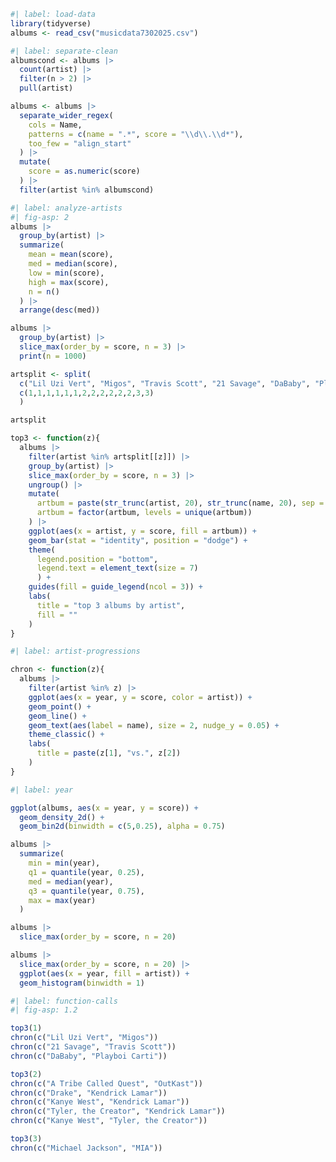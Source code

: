 ```r
#| label: load-data
library(tidyverse)
albums <- read_csv("musicdata7302025.csv")
```

```r
#| label: separate-clean
albumscond <- albums |>
  count(artist) |>
  filter(n > 2) |>
  pull(artist)

albums <- albums |>
  separate_wider_regex(
    cols = Name,
    patterns = c(name = ".*", score = "\\d\\.\\d*"),
    too_few = "align_start"
  ) |>
  mutate(
    score = as.numeric(score)
  ) |>
  filter(artist %in% albumscond)

```

```r
#| label: analyze-artists
#| fig-asp: 2
albums |>
  group_by(artist) |>
  summarize(
    mean = mean(score),
    med = median(score),
    low = min(score),
    high = max(score),
    n = n()
  ) |>
  arrange(desc(med))

albums |> 
  group_by(artist) |>
  slice_max(order_by = score, n = 3) |>
  print(n = 1000)

artsplit <- split(
  c("Lil Uzi Vert", "Migos", "Travis Scott", "21 Savage", "DaBaby", "Playboi Carti", "Kendrick Lamar", "Kanye West", "Drake", "Tyler, the Creator", "OutKast", "A Tribe Called Quest", "Michael Jackson", "MIA"),
  c(1,1,1,1,1,1,2,2,2,2,2,2,3,3)
  )

artsplit

top3 <- function(z){
  albums |> 
    filter(artist %in% artsplit[[z]]) |>
    group_by(artist) |>
    slice_max(order_by = score, n = 3) |>
    ungroup() |>
    mutate(
      artbum = paste(str_trunc(artist, 20), str_trunc(name, 20), sep = " - "),
      artbum = factor(artbum, levels = unique(artbum))
    ) |>
    ggplot(aes(x = artist, y = score, fill = artbum)) +
    geom_bar(stat = "identity", position = "dodge") +
    theme(
      legend.position = "bottom",
      legend.text = element_text(size = 7)
      ) +
    guides(fill = guide_legend(ncol = 3)) +
    labs(
      title = "top 3 albums by artist",
      fill = ""
    )
}

```

```r
#| label: artist-progressions

chron <- function(z){
  albums |>
    filter(artist %in% z) |>
    ggplot(aes(x = year, y = score, color = artist)) +
    geom_point() +
    geom_line() +
    geom_text(aes(label = name), size = 2, nudge_y = 0.05) +
    theme_classic() +
    labs(
      title = paste(z[1], "vs.", z[2])
    )
}

```

```r
#| label: year

ggplot(albums, aes(x = year, y = score)) +
  geom_density_2d() +
  geom_bin2d(binwidth = c(5,0.25), alpha = 0.75)

albums |>
  summarize(
    min = min(year),
    q1 = quantile(year, 0.25),
    med = median(year),
    q3 = quantile(year, 0.75),
    max = max(year)
  )

albums |>
  slice_max(order_by = score, n = 20)

albums |>
  slice_max(order_by = score, n = 20) |>
  ggplot(aes(x = year, fill = artist)) +
  geom_histogram(binwidth = 1)
```

```r
#| label: function-calls
#| fig-asp: 1.2

top3(1)
chron(c("Lil Uzi Vert", "Migos"))
chron(c("21 Savage", "Travis Scott"))
chron(c("DaBaby", "Playboi Carti"))

top3(2)
chron(c("A Tribe Called Quest", "OutKast"))
chron(c("Drake", "Kendrick Lamar"))
chron(c("Kanye West", "Kendrick Lamar"))
chron(c("Tyler, the Creator", "Kendrick Lamar"))
chron(c("Kanye West", "Tyler, the Creator"))

top3(3)
chron(c("Michael Jackson", "MIA"))

```